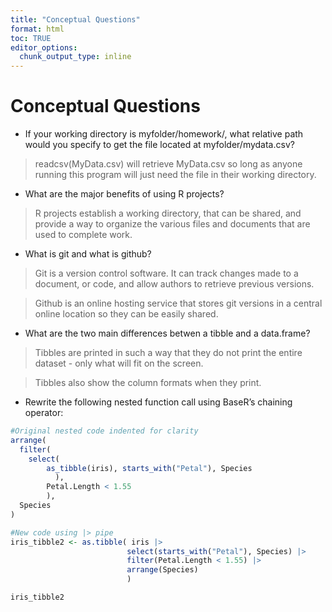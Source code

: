 ```yaml
---
title: "Conceptual Questions"
format: html
toc: TRUE
editor_options: 
  chunk_output_type: inline
---
```


# Conceptual Questions

-   If your working directory is myfolder/homework/, what relative path would you specify to get the file located at myfolder/mydata.csv?

> readcsv(MyData.csv) will retrieve MyData.csv so long as anyone running this program will just need the file in their working directory.

-   What are the major benefits of using R projects?

> R projects establish a working directory, that can be shared, and provide a way to organize the various files and documents that are used to complete work.

-   What is git and what is github?

> Git is a version control software. It can track changes made to a document, or code, and allow authors to retrieve previous versions.

> Github is an online hosting service that stores git versions in a central online location so they can be easily shared.

-   What are the two main differences betwen a tibble and a data.frame?

> Tibbles are printed in such a way that they do not print the entire dataset - only what will fit on the screen.

> Tibbles also show the column formats when they print.

-   Rewrite the following nested function call using BaseR's chaining operator:

```r
#Original nested code indented for clarity
arrange(
  filter(
    select(
        as_tibble(iris), starts_with("Petal"), Species
          ), 
        Petal.Length < 1.55
        ), 
  Species
)
```

```r
#New code using |> pipe
iris_tibble2 <- as.tibble( iris |>
                          select(starts_with("Petal"), Species) |>
                          filter(Petal.Length < 1.55) |>
                          arrange(Species)
                          )

iris_tibble2
```
